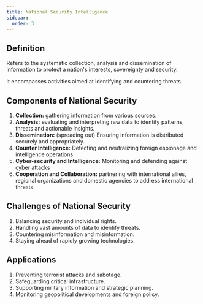 ```yaml
---
title: National Security Intelligence
sidebar:
  order: 3
---
```


## Definition

Refers to the systematic collection, analysis and dissemination of information
to protect a nation's interests, sovereignty and security.

It encompasses activities aimed at identifying and countering threats.

## Components of National Security

1. **Collection:** gathering information from various sources.
2. **Analysis:** evaluating and interpreting raw data to identify patterns,
threats and actionable insights.
3. **Dissemination:** (spreading out) Ensuring information is distributed securely
and appropriately.
4. **Counter Intelligence:** Detecting and neutralizing foreign espionage and 
intelligence operations.
5. **Cyber-security and Intelligence:** Monitoring and defending against cyber
attacks
6. **Cooperation and Collaboration:** partnering with international allies, 
regional organizations and domestic agencies to address international threats.

## Challenges of National Security

1. Balancing security and individual rights.
2. Handling vast amounts of data to identify threats.
3. Countering misinformation and misinformation.
4. Staying ahead of rapidly growing technologies.

## Applications

1. Preventing terrorist attacks and sabotage.
2. Safeguarding critical infrastructure.
3. Supporting military information and strategic planning.
4. Monitoring geopolitical developments and foreign policy.










